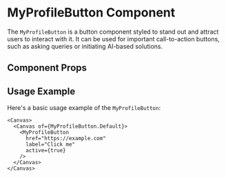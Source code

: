 

<Meta of={MyProfileButton} />

# MyProfileButton Component

The `MyProfileButton` is a button component styled to stand out and attract users to interact with it. It can be used for important call-to-action buttons, such as asking queries or initiating AI-based solutions.

## Component Props

<Canvas of={MyProfileButton.Default} />

<Controls />

## Usage Example

Here's a basic usage example of the `MyProfileButton`:

```tsx
<Canvas>
  <Canvas of={MyProfileButton.Default}>
    <MyProfileButton
      href="https://example.com"
      label="Click me"
      active={true}
    />
  </Canvas>
</Canvas>
```
